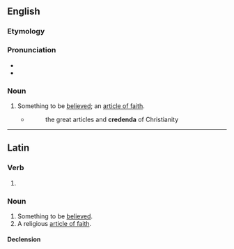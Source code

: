 ==English==

===Etymology===
{{bor|en|la|credendum}}

===Pronunciation===
* {{IPA|en|/kɹɪˈdɛndəm/}}
* {{audio|en|LL-Q1860 (eng)-Vealhurl-credendum.wav|Audio (Southern England)}}

===Noun===
{{en-noun|credenda}}

# {{lb|en|theology}} Something to be [[believe]]d; an [[article of faith]].
#: {{cot|en|agendum}}
#* {{RQ:South 12}}
#*: the great articles and '''credenda''' of Christianity

----

==Latin==

===Verb===
{{la-verb-form|crēdendum}}

# {{inflection of|la|crēdō||acc|gerund}}

===Noun===
{{la-noun|crēdendum<2>}}

# Something to be [[believed]].
# A religious [[article of faith]].

====Declension====
{{la-ndecl|crēdendum<2>}}